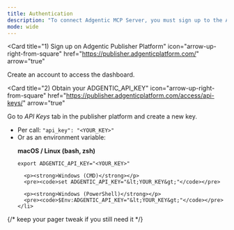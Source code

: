 ```yaml
---
title: Authentication
description: "To connect Adgentic MCP Server, you must sign up to the Adgentic Publisher Platform and get an ADGENTIC_API_KEY."
mode: wide
---
```




<Card
  title="1) Sign up on Adgentic Publisher Platform"
  icon="arrow-up-right-from-square"
  href="https://publisher.adgenticplatform.com/"
  arrow="true"
>
  Create an account to access the dashboard.
</Card>

<Card
  title="2) Obtain your ADGENTIC_API_KEY"
  icon="arrow-up-right-from-square"
  href="https://publisher.adgenticplatform.com/access/api-keys/"
  arrow="true"
>
  Go to <em>API Keys</em> tab in the publisher platform and create a new key.
</Card>

<Card title="3) Provide your ADGENTIC_API_KEY either:">
  <ul>
    <li>Per call: <code>"api_key": "&lt;YOUR_KEY&gt;"</code></li>
    <li>
      Or as an environment variable:
      <p><strong>macOS / Linux (bash, zsh)</strong></p>
      <pre><code>export ADGENTIC_API_KEY="&lt;YOUR_KEY&gt;"</code></pre>

      <p><strong>Windows (CMD)</strong></p>
      <pre><code>set ADGENTIC_API_KEY="&lt;YOUR_KEY&gt;"</code></pre>

      <p><strong>Windows (PowerShell)</strong></p>
      <pre><code>$Env:ADGENTIC_API_KEY="&lt;YOUR_KEY&gt;"</code></pre>
    </li>
  </ul>
</Card>

<Feedback />

{/* keep your pager tweak if you still need it */}
<style>{`
  nav a > div > span:not(:first-child) {
    display: none !important;
  }
`}</style>
